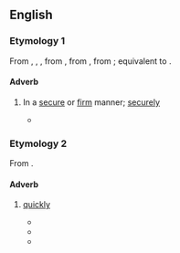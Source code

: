 ==English==

===Etymology 1===
From {{inh|en|enm|fastly}}, {{m|enm|fastliche}}, {{m|enm|festliche}}, from {{inh|en|ang|fæstlīċe|t=firmly, constantly}}, from {{inh|en|gmw-pro|*fastulīko}}, from {{der|en|gmw-pro|*fastulīk|t=secure, firm}}; equivalent to {{suf|en|fast|ly|id2=adverbial}}.

====Adverb====
{{en-adv}}

# In a [[secure]] or [[firm]] manner; [[securely]]
#: {{syn|en|fast|firmly|securely|tightly}}
#: {{ux|en|We tied the rope '''fastly''' this time; we didn't want it to get away again.}}
#* {{quote-book|en|title=Roderick Dhu, Clan Alpine's Chief, or, the Scottish outlaw|year=1843|passage=Before them was a door which apparently led into the grand apartments; this was '''fastly''' secured, but it yielded to their united strength, and they entered a lofty hall, whose concave top was supported by pillars.|author=Thomas Archer}}

===Etymology 2===
From {{suf|en|fast|ly|id2=adverbial}}.

====Adverb====
{{en-adv}}

# {{lb|en|nonstandard}} [[quickly]]
#* {{quote-book|en|title=The Missionary Herald of the Baptist Missionary Society|page=162|year=1885|passage=Determined in his death, and chasing him, he ran '''fastly''' to the 'Mission House,' and under Mrs. Richardson's bed he was sheltered and saved.}}
#* {{quote-book|en|title=Agricultural labour: present position and problems, legislations, and governmental steps, measures for upliftment|author=Shailendra Jha|year=1990|passage=This trend continued upto the close of the Second World War, although the price index moved '''fastly'''.}}
#* {{quote-book|en|title=Contemporary India with Controversial Neighbours|page=264|author=Raj Kumar Singh|year=2011|passage=The turn of events moved '''fastly''' in Nepal at the close of the century and thereafter as well.}}